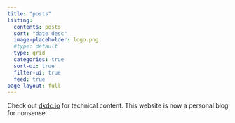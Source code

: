 ```yaml
---
title: "posts"
listing:
  contents: posts
  sort: "date desc"
  image-placeholder: logo.png
  #type: default
  type: grid
  categories: true
  sort-ui: true
  filter-ui: true
  feed: true
page-layout: full
---
```


::: {.callout-important title="This is not the blog you are looking for!"}
Check out [dkdc.io](https://dkdc.io/posts) for technical content. This website is now a personal blog for nonsense.
:::

